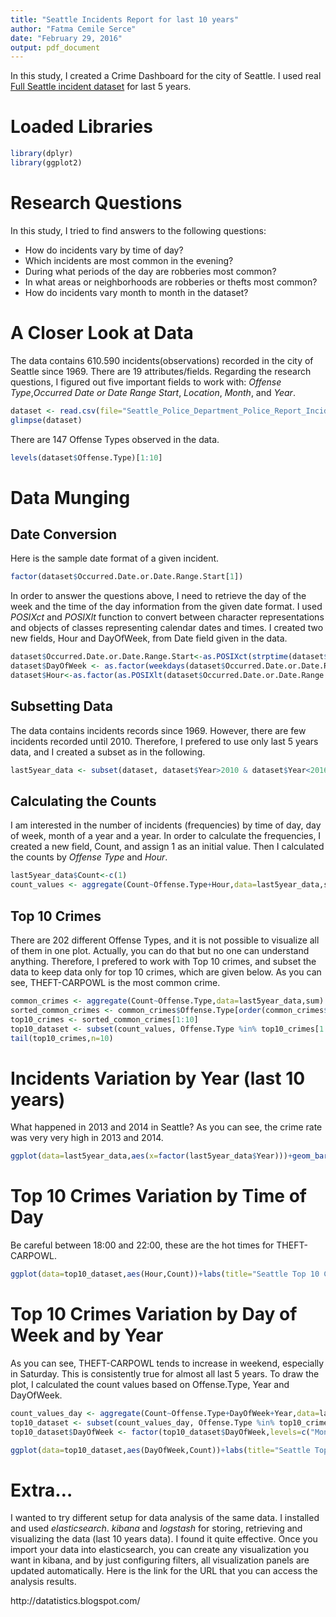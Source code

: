 ```yaml
---
title: "Seattle Incidents Report for last 10 years"
author: "Fatma Cemile Serce"
date: "February 29, 2016"
output: pdf_document
---
```


In this study, I created a Crime Dashboard for the city of Seattle. I used real [Full Seattle incident dataset](https://data.seattle.gov/Public-Safety/Seattle-Police-Department-Police-Report-Incident/7ais-f98f) for last 5 years. 

# Loaded Libraries
```r
library(dplyr)
library(ggplot2)
```

# Research Questions 
In this study, I tried to find answers to the following questions:


* How do incidents vary by time of day? 
* Which incidents are most common in the evening? 
* During what periods of the day are robberies most common?
* In what areas or neighborhoods are robberies or thefts most common?
* How do incidents vary month to month in the dataset?


# A Closer Look at Data
The data contains 610.590 incidents(observations) recorded in the city of Seattle since 1969. There are 19 attributes/fields. Regarding the research questions, I figured out five important fields to work with: *Offense Type*,*Occurred Date or Date Range Start*, *Location*, *Month*, and *Year*.

```r
dataset <- read.csv(file="Seattle_Police_Department_Police_Report_Incident.csv",header=TRUE)
glimpse(dataset)
```

There are 147 Offense Types observed in the data.
```r
levels(dataset$Offense.Type)[1:10]
```

# Data Munging

## Date Conversion 
Here is the sample date format of a given incident. 
```r
factor(dataset$Occurred.Date.or.Date.Range.Start[1])
```

In order to answer the questions above, I need to retrieve the day of the week and the time of the day information from the given date format. I used *POSIXct* and *POSIXlt* function to convert between character representations and objects of classes representing calendar dates and times.
I created two new fields, Hour and DayOfWeek, from Date field given in the data.  

```r
dataset$Occurred.Date.or.Date.Range.Start<-as.POSIXct(strptime(dataset$Occurred.Date.or.Date.Range.Start,"%m/%d/%Y %I:%M:%S %p"))
dataset$DayOfWeek <- as.factor(weekdays(dataset$Occurred.Date.or.Date.Range.Start))
dataset$Hour<-as.factor(as.POSIXlt(dataset$Occurred.Date.or.Date.Range.Start)$hour)

```

## Subsetting Data
The data contains incidents records since 1969. However, there are few incidents recorded until 2010. Therefore, I prefered to use only last 5 years data, and I created a subset as in the following.
```r
last5year_data <- subset(dataset, dataset$Year>2010 & dataset$Year<2016)
```

## Calculating the Counts
I am interested in the number of incidents (frequencies) by time of day, day of week, month of a year and a year. In order to calculate the frequencies, I created a new field, Count, and assign 1 as an initial value. Then I calculated the counts by *Offense Type* and *Hour*.

```r
last5year_data$Count<-c(1)
count_values <- aggregate(Count~Offense.Type+Hour,data=last5year_data,sum)
```

## Top 10 Crimes
There are 202 different Offense Types, and it is not possible to visualize all of them in one plot. Actually, you can do that but no one can understand anything. Therefore, I prefered to work with Top 10 crimes, and subset the data to keep data only for top 10 crimes, which are given below.
As you can see, THEFT-CARPOWL is the most common crime.

```r
common_crimes <- aggregate(Count~Offense.Type,data=last5year_data,sum)
sorted_common_crimes <- common_crimes$Offense.Type[order(common_crimes$Count,decreasing = TRUE)]
top10_crimes <- sorted_common_crimes[1:10]
top10_dataset <- subset(count_values, Offense.Type %in% top10_crimes[1:10])
tail(top10_crimes,n=10)
```

# Incidents Variation by Year (last 10 years)
What happened in 2013 and 2014 in Seattle? As you can see, the crime rate was very very high in 2013 and 2014. 

```r
ggplot(data=last5year_data,aes(x=factor(last5year_data$Year)))+geom_bar(stat = "count",fill="royalblue")
```

# Top 10 Crimes Variation by Time of Day
Be careful between 18:00 and 22:00, these are the hot times for THEFT-CARPOWL.

```r
ggplot(data=top10_dataset,aes(Hour,Count))+labs(title="Seattle Top 10 Crimes Variation by Time of Day",y="Number of Incidents")+theme(legend.text = element_text(size = 5))+geom_line(aes(colour=Offense.Type,group=Offense.Type))+geom_point(aes(colour=Offense.Type))
```


# Top 10 Crimes Variation by Day of Week and by Year
As you can see, THEFT-CARPOWL tends to increase in weekend, especially in Saturday. This is consistently true for almost all last 5 years. To draw the plot, I calculated the count values based on Offense.Type, Year and DayOfWeek.

```r
count_values_day <- aggregate(Count~Offense.Type+DayOfWeek+Year,data=last5year_data,sum)
top10_dataset <- subset(count_values_day, Offense.Type %in% top10_crimes[1:10])
top10_dataset$DayOfWeek <- factor(top10_dataset$DayOfWeek,levels=c("Monday","Tuesday","Wednesday","Thursday","Friday","Saturday","Sunday"))

ggplot(data=top10_dataset,aes(DayOfWeek,Count))+labs(title="Seattle Top 10 Crimes Variation by Day of Week and by Year",y="Number of Incidents")+facet_grid(~Year)+theme(legend.text = element_text(size = 5))+geom_line(aes(colour=Offense.Type,group=Offense.Type))+geom_point(shape="18",aes(colour=Offense.Type),size=2)+theme(axis.text.x = element_text(angle = 90, hjust = 1))

```


# Extra...
I wanted to try different setup for data analysis of the same data. I installed and used *elasticsearch*. *kibana* and *logstash* for storing, retrieving and visualizing the data (last 10 years data). I found it quite effective. Once you import your data into elasticsearch, you can create any visualization you want in kibana, and by just configuring filters, all visualization panels are updated automatically. 
Here is the link for the URL that you can access the analysis results.

http://datatistics.blogspot.com/






